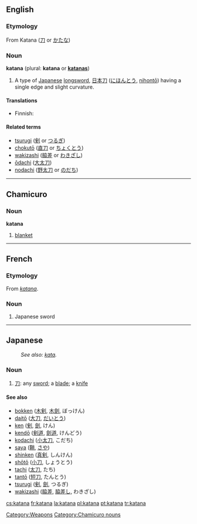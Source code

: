 ==English==
{{wikipedia}}

===Etymology===
From {{etyl|ja}} Katana ([[刀]] or [[かたな]])

===Noun===
'''katana''' (plural: '''katana''' or '''[[katanas]]''')

# A type of [[Japanese]] [[longsword]],  [[日本刀]] ([[にほんとう]], [[nihontō]]) having a single edge and slight curvature.

====Translations====
{{trans-top|a type of Japanese longsword}}
* Finnish: {{t-|fi|katana}}
{{trans-mid}}
{{trans-bottom}}

====Related terms====

* [[tsurugi]] ([[剣]] or [[つるぎ]])
* [[chokutō]] ([[直刀]] or [[ちょくとう]])
* [[wakizashi]] ([[脇差]] or [[わきざし]])
* [[ōdachi]] ([[大太刀]])
* [[nodachi]] ([[野太刀]] or [[のだち]])

[[Category:Weapons]]

----

==Chamicuro==
===Noun===
'''katana'''

# [[blanket]]

[[Category:Chamicuro nouns]]
----

==French==

===Etymology===
From {{etyl|ja|fr}} ''[[#Japanese|katana]]''.

===Noun===
{{fr-noun|m}}

# Japanese sword

----

==Japanese==
: ''See also: [[kata]].''

===Noun===
{{ja-noun|r|hira=かたな}}

# [[刀]]: any [[sword]]; a [[blade]]; a [[knife]]

====See also====
* [[bokken]] ([[木剣]], [[木劍]], ぼっけん)
* [[daitō]] ([[大刀]], [[だいとう]])
* [[ken]] ([[剣]], [[劍]], けん)
* [[kendō]] ([[剣道]], [[劍道]], けんどう)
* [[kodachi]] ([[小太刀]], こだち)
* [[saya]] ([[鞘]], [[さや]])
* [[shinken]] ([[真剣]], しんけん)
* [[shōtō]] ([[小刀]], しょうとう)
* [[tachi]] ([[太刀]], たち)
* [[tantō]] ([[短刀]], たんとう)
* [[tsurugi]] ([[剣]], [[劍]], つるぎ)
* [[wakizashi]] ([[脇差]], [[脇差し]], わきざし)

[[cs:katana]]
[[fr:katana]]
[[la:katana]]
[[pl:katana]]
[[pt:katana]]
[[tr:katana]]